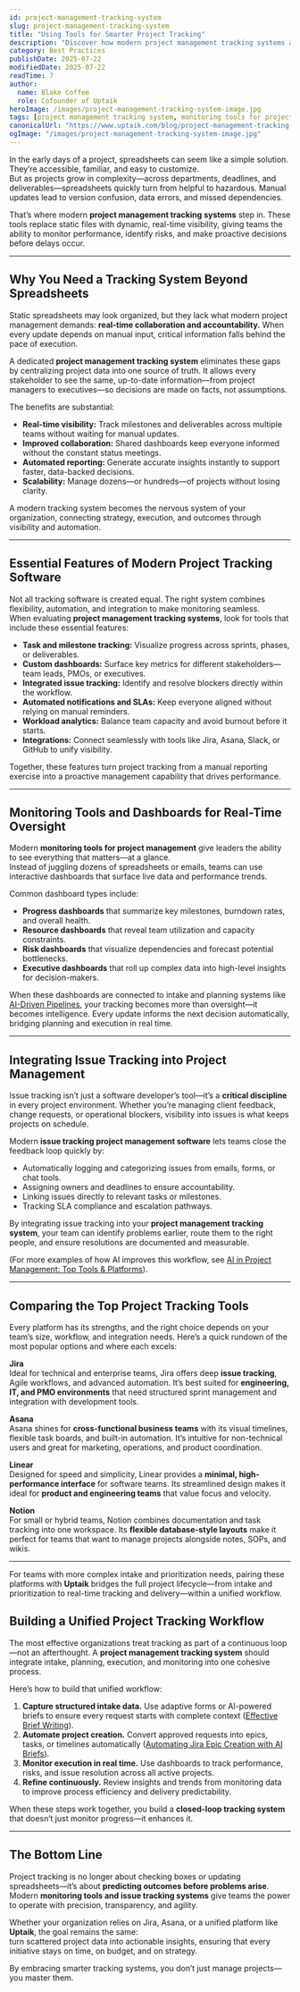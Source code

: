 ```yaml
---
id: project-management-tracking-system
slug: project-management-tracking-system
title: "Using Tools for Smarter Project Tracking"
description: "Discover how modern project management tracking systems and monitoring tools improve visibility, automate issue tracking, and keep projects on schedule."
category: Best Practices
publishDate: 2025-07-22
modifiedDate: 2025-07-22
readTime: 7
author:
  name: Blake Coffee
  role: Cofounder of Uptaik
heroImage: /images/project-management-tracking-system-image.jpg
tags: [project management tracking system, monitoring tools for project management, issue tracking project management, issue tracking project management software]
canonicalUrl: "https://www.uptaik.com/blog/project-management-tracking-system"
ogImage: "/images/project-management-tracking-system-image.jpg"
---
```


In the early days of a project, spreadsheets can seem like a simple solution. They’re accessible, familiar, and easy to customize.  
But as projects grow in complexity—across departments, deadlines, and deliverables—spreadsheets quickly turn from helpful to hazardous. Manual updates lead to version confusion, data errors, and missed dependencies.  

That’s where modern **project management tracking systems** step in. These tools replace static files with dynamic, real-time visibility, giving teams the ability to monitor performance, identify risks, and make proactive decisions before delays occur.

---

## Why You Need a Tracking System Beyond Spreadsheets

Static spreadsheets may look organized, but they lack what modern project management demands: **real-time collaboration and accountability.** When every update depends on manual input, critical information falls behind the pace of execution.  

A dedicated **project management tracking system** eliminates these gaps by centralizing project data into one source of truth. It allows every stakeholder to see the same, up-to-date information—from project managers to executives—so decisions are made on facts, not assumptions.

The benefits are substantial:  
- **Real-time visibility:** Track milestones and deliverables across multiple teams without waiting for manual updates.  
- **Improved collaboration:** Shared dashboards keep everyone informed without the constant status meetings.  
- **Automated reporting:** Generate accurate insights instantly to support faster, data-backed decisions.  
- **Scalability:** Manage dozens—or hundreds—of projects without losing clarity.  

A modern tracking system becomes the nervous system of your organization, connecting strategy, execution, and outcomes through visibility and automation.

---

## Essential Features of Modern Project Tracking Software

Not all tracking software is created equal. The right system combines flexibility, automation, and integration to make monitoring seamless.  
When evaluating **project management tracking systems**, look for tools that include these essential features:

- **Task and milestone tracking:** Visualize progress across sprints, phases, or deliverables.  
- **Custom dashboards:** Surface key metrics for different stakeholders—team leads, PMOs, or executives.  
- **Integrated issue tracking:** Identify and resolve blockers directly within the workflow.  
- **Automated notifications and SLAs:** Keep everyone aligned without relying on manual reminders.  
- **Workload analytics:** Balance team capacity and avoid burnout before it starts.  
- **Integrations:** Connect seamlessly with tools like Jira, Asana, Slack, or GitHub to unify visibility.  

Together, these features turn project tracking from a manual reporting exercise into a proactive management capability that drives performance.

---

## Monitoring Tools and Dashboards for Real-Time Oversight

Modern **monitoring tools for project management** give leaders the ability to see everything that matters—at a glance.  
Instead of juggling dozens of spreadsheets or emails, teams can use interactive dashboards that surface live data and performance trends.

Common dashboard types include:  
- **Progress dashboards** that summarize key milestones, burndown rates, and overall health.  
- **Resource dashboards** that reveal team utilization and capacity constraints.  
- **Risk dashboards** that visualize dependencies and forecast potential bottlenecks.  
- **Executive dashboards** that roll up complex data into high-level insights for decision-makers.  

When these dashboards are connected to intake and planning systems like [AI-Driven Pipelines](/blog/ai-driven-pipelines), your tracking becomes more than oversight—it becomes intelligence. Every update informs the next decision automatically, bridging planning and execution in real time.

---

## Integrating Issue Tracking into Project Management

Issue tracking isn’t just a software developer’s tool—it’s a **critical discipline** in every project environment. Whether you’re managing client feedback, change requests, or operational blockers, visibility into issues is what keeps projects on schedule.  

Modern **issue tracking project management software** lets teams close the feedback loop quickly by:  
- Automatically logging and categorizing issues from emails, forms, or chat tools.  
- Assigning owners and deadlines to ensure accountability.  
- Linking issues directly to relevant tasks or milestones.  
- Tracking SLA compliance and escalation pathways.  

By integrating issue tracking into your **project management tracking system**, your team can identify problems earlier, route them to the right people, and ensure resolutions are documented and measurable.  

(For more examples of how AI improves this workflow, see [AI in Project Management: Top Tools & Platforms](/blog/ai-in-project-management-tools)).

---

## Comparing the Top Project Tracking Tools

Every platform has its strengths, and the right choice depends on your team’s size, workflow, and integration needs. Here’s a quick rundown of the most popular options and where each excels:

**Jira**  
Ideal for technical and enterprise teams, Jira offers deep **issue tracking**, Agile workflows, and advanced automation. It’s best suited for **engineering, IT, and PMO environments** that need structured sprint management and integration with development tools.

**Asana**  
Asana shines for **cross-functional business teams** with its visual timelines, flexible task boards, and built-in automation. It’s intuitive for non-technical users and great for marketing, operations, and product coordination.

**Linear**  
Designed for speed and simplicity, Linear provides a **minimal, high-performance interface** for software teams. Its streamlined design makes it ideal for **product and engineering teams** that value focus and velocity.

**Notion**  
For small or hybrid teams, Notion combines documentation and task tracking into one workspace. Its **flexible database-style layouts** make it perfect for teams that want to manage projects alongside notes, SOPs, and wikis.

---

For teams with more complex intake and prioritization needs, pairing these platforms with **Uptaik** bridges the full project lifecycle—from intake and prioritization to real-time tracking and delivery—within a unified workflow.

## Building a Unified Project Tracking Workflow

The most effective organizations treat tracking as part of a continuous loop—not an afterthought. A **project management tracking system** should integrate intake, planning, execution, and monitoring into one cohesive process.  

Here’s how to build that unified workflow:

1. **Capture structured intake data.** Use adaptive forms or AI-powered briefs to ensure every request starts with complete context ([Effective Brief Writing](/blog/effective-brief-writing)).  
2. **Automate project creation.** Convert approved requests into epics, tasks, or timelines automatically ([Automating Jira Epic Creation with AI Briefs](/blog/jira-automation)).  
3. **Monitor execution in real time.** Use dashboards to track performance, risks, and issue resolution across all active projects.  
4. **Refine continuously.** Review insights and trends from monitoring data to improve process efficiency and delivery predictability.  

When these steps work together, you build a **closed-loop tracking system** that doesn’t just monitor progress—it enhances it.

---

## The Bottom Line

Project tracking is no longer about checking boxes or updating spreadsheets—it’s about **predicting outcomes before problems arise**.  
Modern **monitoring tools and issue tracking systems** give teams the power to operate with precision, transparency, and agility.  

Whether your organization relies on Jira, Asana, or a unified platform like **Uptaik**, the goal remains the same:  
turn scattered project data into actionable insights, ensuring that every initiative stays on time, on budget, and on strategy.  

By embracing smarter tracking systems, you don’t just manage projects—you master them.
